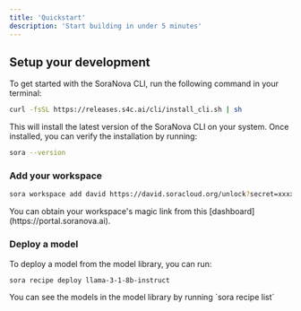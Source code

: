 ```yaml
---
title: 'Quickstart'
description: 'Start building in under 5 minutes'
---
```


## Setup your development

To get started with the SoraNova CLI, run the following command in your terminal:

```bash
curl -fsSL https://releases.s4c.ai/cli/install_cli.sh | sh
```

This will install the latest version of the SoraNova CLI on your system. Once installed, you can verify the installation by running:

```bash
sora --version
```


### Add your workspace


```bash
sora workspace add david https://david.soracloud.org/unlock?secret=xxxxxx-xxxx-xxxx-xxxx-xxxxxxxxxxxxx
```

<Note>
  You can obtain your workspace's magic link from this [dashboard](https://portal.soranova.ai).
</Note>

### Deploy a model
To deploy a model from the model library, you can run: 
```bash
sora recipe deploy llama-3-1-8b-instruct
```
<Note>
  You can see the models in the model library by running `sora recipe list`
</Note>

